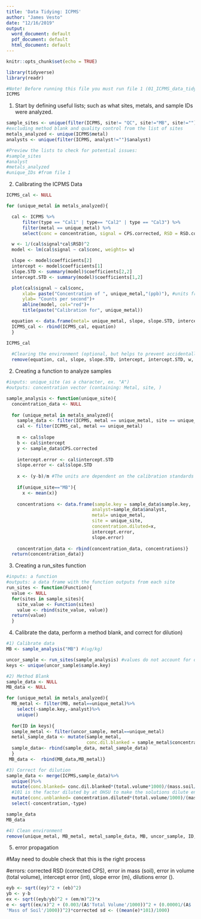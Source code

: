 ```yaml
---
title: 'Data Tidying: ICPMS'
author: "James Vesto"
date: "12/16/2019"
output:
  word_document: default
  pdf_document: default
  html_document: default
---
```


```r
knitr::opts_chunk$set(echo = TRUE)

library(tidyverse)
library(readr)
```

```r
#Note! Before running this file you must run file 1 (01_ICPMS_data_tidying.Rmd)
ICPMS
```

1) Start by defining useful lists; such as what sites, metals, and sample IDs were analyzed.

```r
sample_sites <- unique(filter(ICPMS, site!= "QC", site!="MB", site!="")$site)
#excluding method blank and quality control from the list of sites
metals_analyzed <- unique(ICPMS$metal)
analysts <- unique(filter(ICPMS, analyst!="")$analyst)

#Preview the lists to check for potential issues:
#sample_sites
#analyst
#metals_analyzed
#unique_IDs #from file 1
```

2) Calibrating the ICPMS Data

```r

ICPMS_cal <- NULL

for (unique_metal in metals_analyzed){

  cal <- ICPMS %>% 
      filter(type == "Cal1" | type== "Cal2" | type == "Cal3") %>% 
      filter(metal == unique_metal) %>%
      select(conc = concentration, signal = CPS.corrected, RSD = RSD.corrected)

  w <- 1/(cal$signal*cal$RSD)^2 
  model <- lm(cal$signal ~ cal$conc, weights= w)

  slope <- model$coefficients[2]
  intercept <- model$coefficients[1]
  slope.STD <- summary(model)$coefficients[2,2]
  intercept.STD <- summary(model)$coefficients[1,2]

  plot(cal$signal ~ cal$conc,
      xlab= paste("Concentration of ", unique_metal,"(ppb)"), #units from the standard solution prepared at OHSU (µg/L)
      ylab= "Counts per second")+ 
      abline(model, col="red")+ 
      title(paste("Calibration for", unique_metal)) 

  equation <- data.frame(metal= unique_metal, slope, slope.STD, intercept, intercept.STD)
  ICPMS_cal <- rbind(ICPMS_cal, equation)
  }

ICPMS_cal
  
  #Clearing the environment (optional, but helps to prevent accidentally using the wrong object!)
  remove(equation, cal, slope, slope.STD, intercept, intercept.STD, w, model, unique_metal)
```

2) Creating a function to analyze samples
```r
#inputs: unique_site (as a character, ex. "A")
#outputs: concentration vector (containing: Metal, site, )

sample_analysis <- function(unique_site){
  concentration_data <- NULL
  
  for (unique_metal in metals_analyzed){
    sample_data <- filter(ICPMS, metal == unique_metal, site == unique_site) 
    cal <- filter(ICPMS_cal, metal == unique_metal) 
  
    m <- cal$slope 
    b <- cal$intercept 
    y <- sample_data$CPS.corrected
  
    intercept.error <- cal$intercept.STD
    slope.error <- cal$slope.STD
  
    x <- (y-b)/m #The units are dependent on the calibration standards (Kg/mL)
    
    if(unique_site=="MB"){
      x <- mean(x)}
  
    concentrations <- data.frame(sample.key = sample_data$sample.key, 
                                analyst=sample_data$analyst,
                                metal= unique_metal,
                                site = unique_site,
                                concentration.diluted=x, 
                                intercept.error, 
                                slope.error)
    
    concentration_data <- rbind(concentration_data, concentrations)}
  return(concentration_data)}

```

3) Creating a run_sites function
```r
#inputs: a function
#outputs: a data frame with the function outputs from each site
run_sites <- function(Function){
  value <- NULL
  for(sites in sample_sites){
    site_value <- Function(sites)
    value <- rbind(site_value, value)}
  return(value)
  }
```

4) Calibrate the data, perform a method blank, and correct for dilution)

```r

#1) Calibrate data
MB <- sample_analysis("MB") #(ug/kg)

uncor_sample <- run_sites(sample_analysis) #values do not account for dilutions (ug/kg)
keys <- unique(uncor_sample$sample.key) 

#2) Method Blank
sample_data <- NULL
MB_data <- NULL

for (unique_metal in metals_analyzed){
  MB_metal <- filter(MB, metal==unique_metal)%>%
    select(-sample.key,-analyst)%>%
    unique()
  
  for(ID in keys){
  sample_metal <- filter(uncor_sample, metal==unique_metal)
  metal_sample_data <- mutate(sample_metal, 
                              conc.dil.blanked = sample_metal$concentration.diluted-MB_metal$concentration.diluted)
  sample_data<- rbind(sample_data, metal_sample_data)
  }
 MB_data <-  rbind(MB_data,MB_metal)}

#3) Correct for dilution
sample_data <- merge(ICPMS,sample_data)%>%
  unique()%>%
  mutate(conc.blanked= conc.dil.blanked*(total.volume*1000)/(mass.soil/1000)*101)%>% 
  #101 is the factor diluted by at OHSU to make the solutions dilute enough to run ICPMS on.
  mutate(conc.unblanked= concentration.diluted*(total.volume/1000)/(mass.soil/1000)*101)%>%
  select(-concentration,-type)

sample_data
MB_data

#4) Clean environment
remove(unique_metal, MB_metal, metal_sample_data, MB, uncor_sample, ID, keys, sample_metal)

```

5) error propagation

#May need to double check that this is the right process

#errors: corrected RSD (corrected CPS), error in mass (soil), error in volume (total volume), intercept error (int), slope error (m), dilutions error (). 
```r
eyb <- sqrt((ey)^2 + (eb)^2)
yb <- y-b
ex <- sqrt((eyb/yb)^2 + (em/m)^2)*x
e <- sqrt((ex/x)^2 + (0.003/(A$'Total Volume'/1000))^2 + (0.00001/(A$
'Mass of Soil'/1000))^2)*corrected sd <- ((mean(e)*101)/1000)
```

